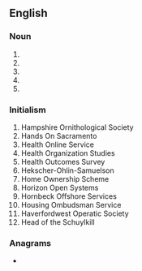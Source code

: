 {{also|hos|hô|hös|hős|hoš|hoş|Hos.}}
==English==
{{wikipedia}}

===Noun===
{{en-noun|?}}

# {{initialism of|en|hall of shame}}
# {{initialism of|en|head of state}}
# {{initialism of|en|[[hour]]s of [[service]]}}
# {{initialism of|en|Holt-Oram syndrome}}
# {{initialism of|en|[[higher]]-[[order]] [[statistics]]}}

===Initialism===
{{rfc-header|en|Initialism}}
{{head|en|initialism}}

# Hampshire Ornithological Society
# Hands On Sacramento
# Health Online Service
# Health Organization Studies
# Health Outcomes Survey
# Hekscher-Ohlin-Samuelson
# Home Ownership Scheme
# Horizon Open Systems
# Hornbeck Offshore Services
# Housing Ombudsman Service
# Haverfordwest Operatic Society
# Head of the Schuylkill

===Anagrams===
* {{anagrams|en|a=hos|OHS|OHs|Osh|Soh|ohs|osh|sho|sho'|soh}}